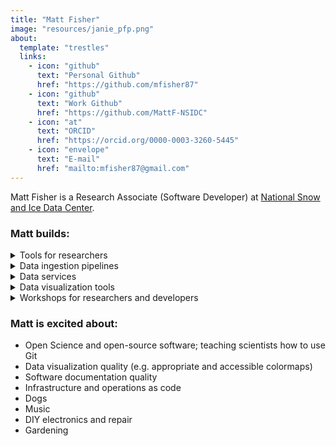 ```yaml
---
title: "Matt Fisher"
image: "resources/janie_pfp.png"
about:
  template: "trestles"
  links:
    - icon: "github"
      text: "Personal Github"
      href: "https://github.com/mfisher87"
    - icon: "github"
      text: "Work Github"
      href: "https://github.com/MattF-NSIDC"
    - icon: "at"
      text: "ORCID"
      href: "https://orcid.org/0000-0003-3260-5445"
    - icon: "envelope"
      text: "E-mail"
      href: "mailto:mfisher87@gmail.com"
---
```


Matt Fisher is a Research Associate (Software Developer) at [National Snow and
Ice Data Center](https://nsidc.org).

### Matt builds:

<details>
<summary>Tools for researchers</summary>
* QGreenland ([site](https://qgreenland.org), [source](https://github.com/nsidc/qgreenland))
</details>

<details>
<summary>Data ingestion pipelines</summary>
* [Sea Ice Index](https://nsidc.org/data/g02135/versions/3)
* [Images of Antarctic Ice Shelves](https://nsidc.org/data/nsidc-0102/versions/2)
</details>

<details>
<summary>Data services</summary>
* NSIDC Access Tool ([example](https://nsidc.org/data/data-access-tool/MOD10A1/versions/61), [guide](https://nsidc.org/data/data-access-tool))
* [NSIDC Map Services](https://nsidc.org/data/user-resources/help-center/guide-nsidc-data-map-services-api)
* [AρρEEARS](https://appeears.earthdatacloud.nasa.gov/) back-end for NSIDC data
* [Sea Ice Service](https://nsidc.org/api/seaiceservice)
</details>

<details>
<summary>Data visualization tools</summary>
* Snow Today ([site](https://nsidc.org/snow-today/snow-viewer), [source](https://github.com/nsidc/snow-today-webapp))
* Arctic Rain on Snow Study Interactive Map ([site](https://nsidc.org/rain-on-snow), [source](https://github.com/nsidc/aross-map))
* [ChArctic](https://nsidc.org/arcticseaicenews/charctic-interactive-sea-ice-graph/)
* Imagery for [Sea Ice Outlook](https://www.arcus.org/sipn/sea-ice-outlook/2022)
</details>

<details>
<summary>Workshops for researchers and developers</summary>
* [QGreenland researcher workshop](https://github.com/nsidc/qgreenland-2023-researcher-workshop/)
* QGreenland developer workshop (coming 2024?)
</details>


### Matt is excited about:

* Open Science and open-source software; teaching scientists how to use Git
* Data visualization quality (e.g. appropriate and accessible colormaps)
* Software documentation quality
* Infrastructure and operations as code
* Dogs
* Music
* DIY electronics and repair
* Gardening
